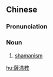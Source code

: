 {{also|萨满教}}
==Chinese==
{{zh-forms|s=萨满教}}

===Pronunciation===
{{zh-pron
|m=sàmǎnjiào
|cat=n
}}

===Noun===
{{zh-noun}}

# [[shamanism]]

[[hu:薩滿教]]